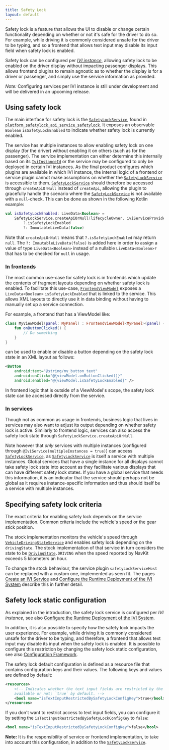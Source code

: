 ```yaml
---
title: Safety Lock
layout: default
---
```


Safety lock is a feature that allows the UI to disable or change certain functionality depending on
whether or not it's safe for the driver to do so. For example, while driving it is commonly
considered unsafe for the driver to be typing, and so a frontend that allows text input may disable
its input field when safety lock is enabled.

Safety lock can be configured per
[_IVI instance_](/tomtom-digital-cockpit/developers/tutorials-and-examples/deployment/configure-the-runtime-deployment-of-the-ivi-system),
allowing safety lock to be enabled on the driver display without impacting passenger displays. This
allows frontend plugins to remain agnostic as to whether the display is for a driver or passenger,
and simply use the service information as provided.

_Note:_ Configuring services per IVI instance is still under development and will be delivered in
an upcoming release.

## Using safety lock

The main interface for safety lock is the [`SafetyLockService`](TTIVI_PLATFORM_API), found in
[`platform_safetylock_api_service_safetylock`](TTIVI_PLATFORM_API). It exposes an observable `Boolean`
`isSafetyLockEnabled` to indicate whether safety lock is currently enabled.

The service has multiple instances to allow enabling safety lock on one display (for the driver)
without enabling it on others (such as for the passenger). The service implementation can either
determine this internally based on its [`IviInstanceId`](TTIVI_PLATFORM_API) or the service may be
configured to only be deployed in certain IVI instances. As the final product configures which
plugins are available in which IVI instance, the internal logic of a frontend or service plugin
cannot make assumptions on whether the [`SafetyLockService`](TTIVI_PLATFORM_API) is accessible to
them. [`SafetyLockService`](TTIVI_PLATFORM_API) should therefore be accessed through `createApiOrNull`
instead of `createApi`, allowing the plugin to gracefully handle the scenario where the
[`SafetyLockService`](TTIVI_PLATFORM_API) is not available with a `null`-check. This can be done as
shown in the following Kotlin example:

```kotlin
val isSafetyLockEnabled: LiveData<Boolean> =
    SafetyLockService.createApiOrNull(lifecycleOwner, iviServiceProvider)
        ?.isSafetyLockEnabled
        ?: ImmutableLiveData(false)
```

Note that `createApiOrNull` means that `?.isSafetyLockEnabled` may return `null`. The
`?: ImmutableLiveData(false)` is added here in order to assign a value of type `LiveData<Boolean>`
instead of a nullable `LiveData<Boolean>?` that has to be checked for `null` in usage.

### In frontends

The most common use-case for safety lock is in frontends which update the contents of fragment
layouts depending on whether safety lock is enabled. To facilitate this use-case,
[`FrontendViewModel`](TTIVI_PLATFORM_API) exposes a `LiveData<Boolean>` `isSafetyLockEnabled` that is
linked to the service. This allows XML layouts to directly use it in data binding without having to
manually set up a service connection.

For example, a frontend that has a ViewModel like:

```kotlin
class MyViewModel(panel: MyPanel) : FrontendViewModel<MyPanel>(panel) {
    fun onButtonClicked() {
        // Do something
    }
}
```

can be used to enable or disable a button depending on the safety lock state in an XML layout as
follows:

```xml
<Button
    android:text="@string/my_button_text"
    android:onClick="@{viewModel.onButtonClicked()}"
    android:enabled="@{viewModel.isSafetyLockEnabled}" />
```

In frontend logic that is outside of a ViewModel's scope, the safety lock state can be accessed
directly from the service.

### In services

Though not as common as usage in frontends, business logic that lives in services may also want to
adjust its output depending on whether safety lock is active. Similarly to frontend logic, services
can also access the safety lock state through `SafetyLockService.createApiOrNull`.

Note however that _only_ services with multiple instances (configured through
`@IviService(multipleInstances = true)`) can access [`SafetyLockService`](TTIVI_PLATFORM_API), as
[`SafetyLockService`](TTIVI_PLATFORM_API) is itself a service with multiple instances. Global services
that have a single instance for all displays cannot take safety lock state into account as they
facilitate various displays that can have different safety lock states. If you have a global service
that needs this information, it is an indicator that the service should perhaps not be global as it
requires instance-specific information and thus should itself be a service with multiple instances.

## Specifying safety lock criteria

The exact criteria for enabling safety lock depends on the service implementation. Common criteria
include the vehicle's speed or the gear stick position.

The stock implementation monitors the vehicle's speed through
[`VehicleDrivingStateService`](TTIVI_PLATFORM_API) and enables safety lock depending on the
`drivingState`. The stock implementation of that service in turn considers the state to be
[`DrivingState`](TTIVI_PLATFORM_API)`.DRIVING` when the speed reported by NavKit exceeds 5
kilometers an hour.

To change the stock behaviour, the service plugin `safetyLockServiceHost` can be replaced with a
custom one, implemented as seen fit. The pages
[Create an IVI Service](/tomtom-digital-cockpit/developers/tutorials-and-examples/basics/create-an-ivi-service)
and
[Configure the Runtime Deployment of the IVI System](/tomtom-digital-cockpit/developers/tutorials-and-examples/deployment/configure-the-runtime-deployment-of-the-ivi-system)
describe this in further detail.

## Safety lock static configuration

As explained in the introduction, the safety lock service is configured per _IVI instance_, see also
[Configure the Runtime Deployment of the IVI System](/tomtom-digital-cockpit/developers/tutorials-and-examples/deployment/configure-the-runtime-deployment-of-the-ivi-system).

In addition, it is also possible to specify how the safety lock impacts the user experience.
For example, while driving it is commonly considered unsafe for the driver to be typing,
and therefore, a frontend that allows text input may disable its input when the safety lock is
enabled. It is possible to configure this restriction by changing the safety lock static
configuration, see also [Configuration Framework](/tomtom-digital-cockpit/developers/development/platform-domains/configuration-framework).

The safety lock default configuration is defined as a resource file that contains configuration
keys and their values. The following keys and values are defined by default:

```xml
<resources>
    <!-- Indicates whether the text input fields are restricted by the safety lock mode when
    available or not; `true` by default. -->
    <bool name="isTextInputRestrictedBySafetyLockConfigKey">true</bool>
</resources>
```

If you don't want to restrict access to text input fields, you can configure it by setting the
`isTextInputRestrictedBySafetyLockConfigKey` to `false`:

```xml
<bool name="isTextInputRestrictedBySafetyLockConfigKey">false</bool>
```

__Note:__ It is the responsibility of service or frontend implementation, to take into account this
configuration, in addition to the [`SafetyLockService`](TTIVI_PLATFORM_API).

